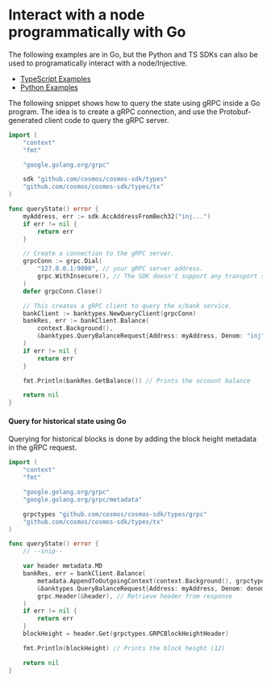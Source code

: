 # Interact with a node programmatically with Go

<Callout icon="info" color="#07C1FF" iconType="regular">
The following examples are in Go, but the Python and TS SDKs can also be used to programatically interact with a node/Injective.

* [TypeScript Examples](../developers-native/examples/README.md)
* [Python Examples](https://github.com/InjectiveLabs/sdk-python/tree/master/examples)
</Callout>

The following snippet shows how to query the state using gRPC inside a Go program. The idea is to create a gRPC connection, and use the Protobuf-generated client code to query the gRPC server.

```go
import (
    "context"
    "fmt"

	"google.golang.org/grpc"

    sdk "github.com/cosmos/cosmos-sdk/types"
	"github.com/cosmos/cosmos-sdk/types/tx"
)

func queryState() error {
    myAddress, err := sdk.AccAddressFromBech32("inj...")
    if err != nil {
        return err
    }

    // Create a connection to the gRPC server.
    grpcConn := grpc.Dial(
        "127.0.0.1:9090", // your gRPC server address.
        grpc.WithInsecure(), // The SDK doesn't support any transport security mechanism.
    )
    defer grpcConn.Close()

    // This creates a gRPC client to query the x/bank service.
    bankClient := banktypes.NewQueryClient(grpcConn)
    bankRes, err := bankClient.Balance(
        context.Background(),
        &banktypes.QueryBalanceRequest{Address: myAddress, Denom: "inj"},
    )
    if err != nil {
        return err
    }

    fmt.Println(bankRes.GetBalance()) // Prints the account balance

    return nil
}
```

#### **Query for historical state using Go**

Querying for historical blocks is done by adding the block height metadata in the gRPC request.

```go
import (
    "context"
    "fmt"

    "google.golang.org/grpc"
    "google.golang.org/grpc/metadata"

    grpctypes "github.com/cosmos/cosmos-sdk/types/grpc"
	"github.com/cosmos/cosmos-sdk/types/tx"
)

func queryState() error {
    // --snip--

    var header metadata.MD
    bankRes, err = bankClient.Balance(
        metadata.AppendToOutgoingContext(context.Background(), grpctypes.GRPCBlockHeightHeader, "12"), // Add metadata to request
        &banktypes.QueryBalanceRequest{Address: myAddress, Denom: denom},
        grpc.Header(&header), // Retrieve header from response
    )
    if err != nil {
        return err
    }
    blockHeight = header.Get(grpctypes.GRPCBlockHeightHeader)

    fmt.Println(blockHeight) // Prints the block height (12)

    return nil
}
```

